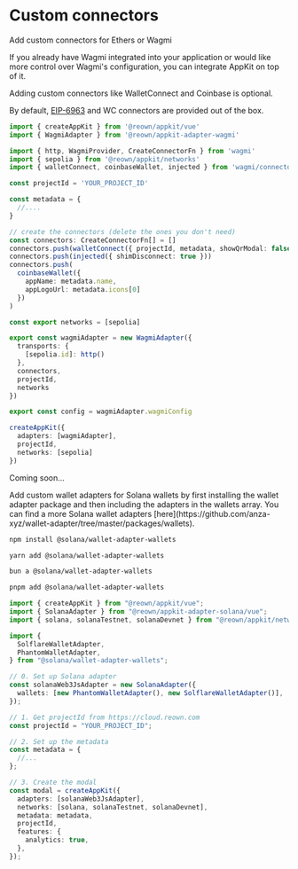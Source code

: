 # Custom connectors

Add custom connectors for Ethers or Wagmi

<Tabs>
<Tab title="Wagmi">

If you already have Wagmi integrated into your application or would like more control over Wagmi's configuration, you can integrate AppKit on top of it.

Adding custom connectors like WalletConnect and Coinbase is optional.

By default, [EIP-6963](https://eips.ethereum.org/EIPS/eip-6963) and WC connectors are provided out of the box.

```ts
import { createAppKit } from '@reown/appkit/vue'
import { WagmiAdapter } from '@reown/appkit-adapter-wagmi'

import { http, WagmiProvider, CreateConnectorFn } from 'wagmi'
import { sepolia } from '@reown/appkit/networks'
import { walletConnect, coinbaseWallet, injected } from 'wagmi/connectors'

const projectId = 'YOUR_PROJECT_ID'

const metadata = {
  //....
}

// create the connectors (delete the ones you don't need)
const connectors: CreateConnectorFn[] = []
connectors.push(walletConnect({ projectId, metadata, showQrModal: false })) // showQrModal must be false
connectors.push(injected({ shimDisconnect: true }))
connectors.push(
  coinbaseWallet({
    appName: metadata.name,
    appLogoUrl: metadata.icons[0]
  })
)

const export networks = [sepolia]

export const wagmiAdapter = new WagmiAdapter({
  transports: {
    [sepolia.id]: http()
  },
  connectors,
  projectId,
  networks
})

export const config = wagmiAdapter.wagmiConfig

createAppKit({
  adapters: [wagmiAdapter],
  projectId,
  networks: [sepolia]
})
```

</Tab>
<Tab title="Ethers">

Coming soon...

</Tab>
<Tab title="Solana">
Add custom wallet adapters for Solana wallets by first installing the wallet adapter package and then including the adapters in the wallets array. You can find a more Solana wallet adapters [here](https://github.com/anza-xyz/wallet-adapter/tree/master/packages/wallets).

<CodeGroup>

```bash npm
npm install @solana/wallet-adapter-wallets
```

```bash Yarn
yarn add @solana/wallet-adapter-wallets
```

```bash Bun
bun a @solana/wallet-adapter-wallets
```

```bash pnpm
pnpm add @solana/wallet-adapter-wallets
```
</CodeGroup>

```ts
import { createAppKit } from "@reown/appkit/vue";
import { SolanaAdapter } from "@reown/appkit-adapter-solana/vue";
import { solana, solanaTestnet, solanaDevnet } from "@reown/appkit/networks";

import {
  SolflareWalletAdapter,
  PhantomWalletAdapter,
} from "@solana/wallet-adapter-wallets";

// 0. Set up Solana adapter
const solanaWeb3JsAdapter = new SolanaAdapter({
  wallets: [new PhantomWalletAdapter(), new SolflareWalletAdapter()],
});

// 1. Get projectId from https://cloud.reown.com
const projectId = "YOUR_PROJECT_ID";

// 2. Set up the metadata
const metadata = {
  //...
};

// 3. Create the modal
const modal = createAppKit({
  adapters: [solanaWeb3JsAdapter],
  networks: [solana, solanaTestnet, solanaDevnet],
  metadata: metadata,
  projectId,
  features: {
    analytics: true,
  },
});
```

</Tab>
</Tabs>
